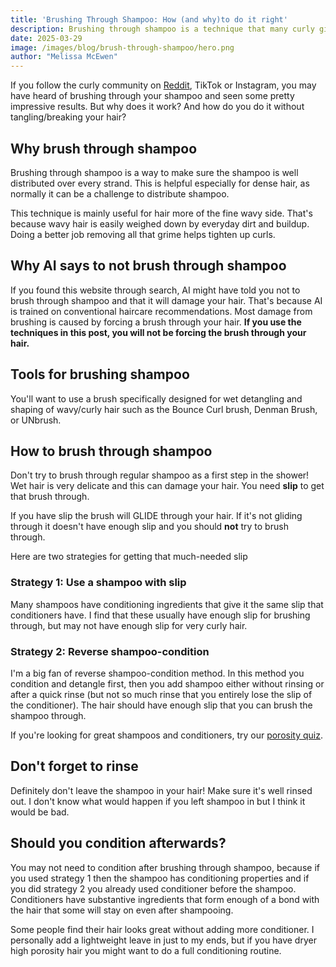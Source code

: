 ```yaml
---
title: 'Brushing Through Shampoo: How (and why)to do it right'
description: Brushing through shampoo is a technique that many curly girls swear by. But why does it work? And how do you do it without tangling/breaking your hair?
date: 2025-03-29
image: /images/blog/brush-through-shampoo/hero.png
author: "Melissa McEwen"
---
```


<Affiliate />


If you follow the curly community on [Reddit](https://www.reddit.com/r/curlyhair/comments/1jlt4by/the_internet_told_me_to_brush_through_shampoo_and/), TikTok or Instagram, you may have heard of brushing through your shampoo and seen some pretty impressive results. But why does it work? And how do you do it without tangling/breaking your hair?

## Why brush through shampoo
Brushing through shampoo is a way to make sure the shampoo is well distributed over every strand. This is helpful especially for dense hair, as normally it can be a challenge to distribute shampoo.

This technique is mainly useful for hair more of the fine wavy side. That's because wavy hair is easily weighed down by everyday dirt and buildup. Doing a better job removing all that grime helps tighten up curls.

## Why AI says to not brush through shampoo
If you found this website through search, AI might have told you not to brush through shampoo and that it will damage your hair. That's because AI is trained on conventional haircare recommendations. Most damage from brushing is caused by forcing a brush through your hair. **If you use the techniques in this post, you will not be forcing the brush through your hair.**

## Tools for brushing shampoo
You'll want to use a brush specifically designed for wet detangling and shaping of wavy/curly hair such as the Bounce Curl brush, Denman Brush, or UNbrush.

<BlogProduct
  name="Bounce Curl Define EdgeLift Brush"
  subtitle="Designed specifically for detangling and shaping wavy/curly hair"
  image="/images/blog/brush-through-shampoo/bouncecurl.jpeg"
  ingredients=""
  buyLink="https://glnk.io/x26q/curlsbot6au"
  buyText="Bounce Curl (CURLSBOT10 for 10% off)"
/>

<BlogProduct
  name="Denman Brush"
  subtitle="Classic brush for detangling and defining curls"
  image="/images/blog/brush-through-shampoo/denman.jpg"
  ingredients=""
  amazonLink="https://amzn.to/442HRZV"
  buyLink="https://www.ulta.com/p/d3-original-7-row-styler-pimprod2036328?sku=2622275"
  buyText="Ulta"
/>

<BlogProduct
  name="UNbrush Detangling Hair Brush"
  subtitle="Detangling brush for wet or dry hair"
  image="/images/blog/brush-through-shampoo/unbrush.png"
  ingredients=""
  amazonLink="https://amzn.to/4lf5LrE"
  buyLink="https://www.ulta.com/p/detangling-hair-brush-pimprod2048456?sku=2632378"
  buyText="Ulta"
/>

## How to brush through shampoo

Don't try to brush through regular shampoo as a first step in the shower! Wet hair is very delicate and this can damage your hair. You need **slip** to get that brush through.

If you have slip the brush will GLIDE through your hair. If it's not gliding through it doesn't have enough slip and you should **not** try to brush through.

Here are two strategies for getting that much-needed slip


### Strategy 1: Use a shampoo with slip
Many shampoos have conditioning ingredients that give it the same slip that conditioners have. I find that these usually have enough slip for brushing through, but may not have enough slip for very curly hair.

<BlogProduct
  name="Tootilab Gentle Shampoo"
  subtitle="A gentle low pH shampoo"
  image="/images/blog/curl-friendly-low-ph-shampoos-cowashes/tootilab_shampoo.jpeg"
  ingredients="water aqua, cocamidopropyl betaine, lauryl glucoside, glycerin, sodium methyl cocoyl taurate, aloe barbadensis leaf juice powder, caprylyl capryl glucoside, sodium lauroyl sarcosinate, sodium cocoamphoacetate, inulin, fragrance parfum, benzyl alcohol, polyquaternium-7, potassium sorbate, saccharide isomerate, argan oil glycereth-8 esters, guar hydroxypropyltrimonium chloride, citric acid, sodium chloride, alpha-glucan oligosaccharide, trisodium ethylenediamine disuccinate, tocopherol, helianthus annuus sunflower seed oil, sodium citrate, hexyl cinnamal"
  sulfateFree
  siliconeFree
  cgmApproved
  buyText="Tootilab"
  buyLink="https://collabs.shop/ha9w1t"
  sample={true}
/>

<BlogProduct
  name="Kristin Ess Moisture Rich Curl Shampoo"
  subtitle="A shampoo with excellent slip for brushing through"
  image="/images/blog/brush-through-shampoo/essshampoo.jpg"
  ingredients="water, sodium c14-16 olefin sulfonate, cocamidopropyl betaine, propanediol, glycol distearate, phenoxyethanol, butyrospermum parkii shea butter, alanine, arginine, aspartic acid, glycine, histidine, isoleucine, phenylalanine, proline, serine, sodium pca, pca, sodium lactate, threonine, valine, citric acid, disodium edta, glycine soja soybean oil, glycine soja soybean sterols, glycolipids, guar hydroxypropyltrimonium chloride, hydroxyethylcellulose, hydroxyacetophenone, lauryl lactyl lactate, peg-150 distearate, phospholipids, ricinus communis castor seed oil, fragrance"
  siliconeFree
  sulfateFree
  cgmApproved
  buyLink="https://www.ulta.com/p/moisture-rich-curl-shampoo-pimprod2023576?sku=2593953"
  buyText="Ulta"
  amazonLink="https://amzn.to/3E02DPy"
/>

<BlogProduct
  name="Bounce Curl Pure Silk Moisturizing Shampoo"
  subtitle="A gentle clarifying shampoo with slip when water is added and scrunched in"
  image="/images/blog/brush-through-shampoo/bounce-curl-shampoo.jpeg"
  ingredients="water, helianthus annuus sunflower seed oil, cocamidopropyl betaine, disodium laureth sulfosuccinate, diethylhexyl sodium sulfosuccinate, glycerin panthenol polyquaternium-10, biotin, hydrolyzed quinoa, hydrolyzed adansonia digitata baobab seed protein, gluconolactone sodium benzoate, sodium laurylglucosides hydroxypropylsulfonate, lycium barbarum fruit extract, coffea arabica coffee seed extract, euterpe oleracea fruit extract, morinda citrifolia extract, punica granatum fruit extract, camellia sinensis leaf extract, garcinia mangostana fruit extract, calendula officinalis flower extract, rosmarinus officinalis rosemary leaf extract, citrus aurantium bergamia bergamot fruit oil, vanillin, hybrid safflower oil, boswellia carterii oil, pelargonium graveolens geranium oil, citrus grandis grapefruit peel oil, lavandula angustifolia lavender oil, pogostemon cablin patchouli oil, citrus aurantium dulcis orange peel oil, cocos nucifera coconut oil, citrus nobilis mandarin orange peel oil, citric acid"
  siliconeFree
  sulfateFree
  cgmApproved
  buyLink="https://glnk.io/x26q/curlsbot33h"
  buyText="Bounce Curl (CURLSBOT10 for 10% off)"
/>


### Strategy 2: Reverse shampoo-condition
I'm a big fan of reverse shampoo-condition method. In this method you condition and detangle first, then you add shampoo either without rinsing or after a quick rinse (but not so much rinse that you entirely lose the slip of the conditioner). The hair should have enough slip that you can brush the shampoo through.

If you're looking for great shampoos and conditioners, try our [porosity quiz](/porosity-quiz).

## Don't forget to rinse
Definitely don't leave the shampoo in your hair! Make sure it's well rinsed out. I don't know what would happen if you left shampoo in but I think it would be bad.


## Should you condition afterwards?

You may not need to condition after brushing through shampoo, because if you used strategy 1 then the shampoo has conditioning properties and if you did strategy 2 you already used conditioner before the shampoo.  Conditioners have substantive ingredients that form enough of a bond with the hair that some will stay on even after shampooing.

Some people find their hair looks great without adding more conditioner. I personally add a lightweight leave in just to my ends, but if you have dryer high porosity hair you might want to do a full conditioning routine.

<BlogImage
  src="/images/blog/brush-through-shampoo/infographic.png"
  alt="Infographic showing the steps and tips for brushing through shampoo"
  caption="Tips for successfully brushing through shampoo"
/>
